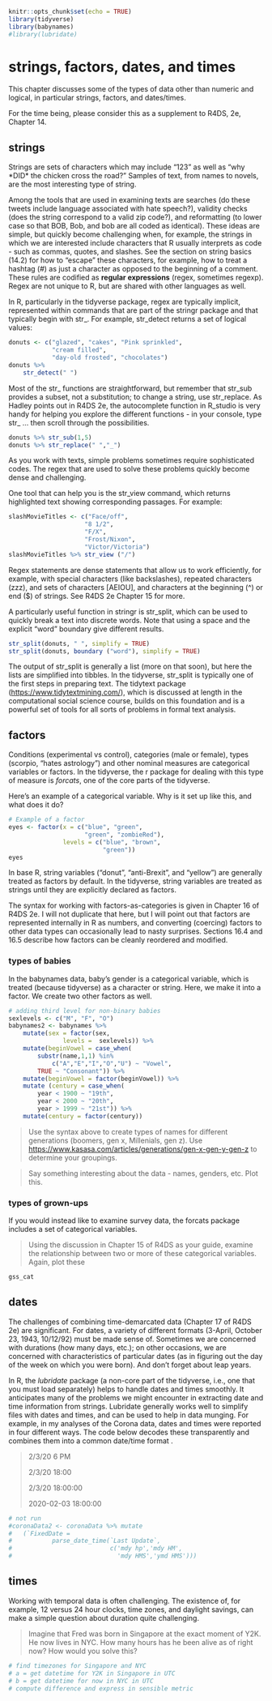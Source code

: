 ```r
knitr::opts_chunk$set(echo = TRUE)
library(tidyverse)
library(babynames)
#library(lubridate)
```

# strings, factors, dates, and times

This chapter discusses some of the types of data other than numeric and logical, in particular strings, factors, and dates/times.

For the time being, please consider this as a supplement to R4DS, 2e, Chapter 14.

## strings

Strings are sets of characters which may include "123" as well as "why \*DID\* the chicken cross the road?" Samples of text, from names to novels, are the most interesting type of string.

Among the tools that are used in examining texts are searches (do these tweets include language associated with hate speech?), validity checks (does the string correspond to a valid zip code?), and reformatting (to lower case so that BOB, Bob, and bob are all coded as identical). These ideas are simple, but quickly become challenging when, for example, the strings in which we are interested include characters that R usually interprets as code - such as commas, quotes, and slashes. See the section on string basics (14.2) for how to "escape" these characters, for example, how to treat a hashtag (\#) as just a character as opposed to the beginning of a comment. These rules are codified as **regular expressions** (regex, sometimes regexp). Regex are not unique to R, but are shared with other languages as well.

In R, particularly in the tidyverse package, regex are typically implicit, represented within commands that are part of the stringr package and that typically begin with str\_. For example, str_detect returns a set of logical values:

```r
donuts <- c("glazed", "cakes", "Pink sprinkled",
            "cream filled",
            "day-old frosted", "chocolates")
donuts %>% 
    str_detect(" ")
```

Most of the str\_ functions are straightforward, but remember that str_sub provides a subset, not a substitution; to change a string, use str_replace. As Hadley points out in R4DS 2e, the autocomplete function in R_studio is very handy for helping you explore the different functions - in your console, type str\_ ... then scroll through the possibilities.

```r
donuts %>% str_sub(1,5)
donuts %>% str_replace(" ","_")
```

As you work with texts, simple problems sometimes require sophisticated codes. The regex that are used to solve these problems quickly become dense and challenging.

One tool that can help you is the str_view command, which returns highlighted text showing corresponding passages. For example:

```r
slashMovieTitles <- c("Face/off", 
                     "8 1/2", 
                     "F/X",
                     "Frost/Nixon",
                     "Victor/Victoria")
slashMovieTitles %>% str_view ("/")
```

Regex statements are dense statements that allow us to work efficiently, for example, with special characters (like backslashes), repeated characters (zzz), and sets of characters [AEIOU], and characters at the beginning (\^) or end (\$) of strings. See R4DS 2e Chapter 15 for more.

A particularly useful function in stringr is str_split, which can be used to quickly break a text into discrete words. Note that using a space and the explicit "word" boundary give different results.

```r
str_split(donuts, " ", simplify = TRUE)
str_split(donuts, boundary ("word"), simplify = TRUE)
```

The output of str_split is generally a list (more on that soon), but here the lists are simplified into tibbles. In the tidyverse, str_split is typically one of the first steps in preparing text. The tidytext package (<https://www.tidytextmining.com/>), which is discussed at length in the computational social science course, builds on this foundation and is a powerful set of tools for all sorts of problems in formal text analysis.

## factors

Conditions (experimental vs control), categories (male or female), types (scorpio, "hates astrology") and other nominal measures are categorical variables or factors. In the tidyverse, the r package for dealing with this type of measure is *forcats*, one of the core parts of the tidyverse.

Here's an example of a categorical variable. Why is it set up like this, and what does it do?

```r
# Example of a factor
eyes <- factor(x = c("blue", "green",
                     "green", "zombieRed"), 
               levels = c("blue", "brown",
                          "green"))
eyes
```

In base R, string variables ("donut", "anti-Brexit", and "yellow") are generally treated as factors by default. In the tidyverse, string variables are treated as strings until they are explicitly declared as factors.

The syntax for working with factors-as-categories is given in Chapter 16 of R4DS 2e. I will not duplicate that here, but I will point out that factors are represented internally in R as numbers, and converting (coercing) factors to other data types can occasionally lead to nasty surprises. Sections 16.4 and 16.5 describe how factors can be cleanly reordered and modified.

### types of babies

In the babynames data, baby's gender is a categorical variable, which is treated (because tidyverse) as a character or string. Here, we make it into a factor. We create two other factors as well.

```r
# adding third level for non-binary babies
sexlevels <- c("M", "F", "O")
babynames2 <- babynames %>% 
    mutate(sex = factor(sex,
               levels =  sexlevels)) %>% 
    mutate(beginVowel = case_when(
        substr(name,1,1) %in%
            c("A","E","I","O","U") ~ "Vowel",
        TRUE ~ "Consonant")) %>% 
    mutate(beginVowel = factor(beginVowel)) %>% 
    mutate (century = case_when(
        year < 1900 ~ "19th",
        year < 2000 ~ "20th",
        year > 1999 ~ "21st")) %>% 
    mutate(century = factor(century))
```

> Use the syntax above to create types of names for different generations (boomers, gen x, Millenials, gen z). Use <https://www.kasasa.com/articles/generations/gen-x-gen-y-gen-z> to determine your groupings.

> Say something interesting about the data - names, genders, etc. Plot this.

### types of grown-ups

If you would instead like to examine survey data, the forcats package includes a set of categorical variables.

> Using the discussion in Chapter 15 of R4DS as your guide, examine the relationship between two or more of these categorical variables. Again, plot these

```r
gss_cat
```

## dates

The challenges of combining time-demarcated data (Chapter 17 of R4DS 2e) are significant. For dates, a variety of different formats (3-April, October 23, 1943, 10/12/92) must be made sense of. Sometimes we are concerned with durations (how many days, etc.); on other occasions, we are concerned with characteristics of particular dates (as in figuring out the day of the week on which you were born). And don't forget about leap years.

In R, the *lubridate* package (a non-core part of the tidyverse, i.e., one that you must load separately) helps to handle dates and times smoothly. It anticipates many of the problems we might encounter in extracting date and time information from strings. Lubridate generally works well to simplify files with dates and times, and can be used to help in data munging. For example, in my analyses of the Corona data, dates and times were reported in four different ways. The code below decodes these transparently and combines them into a common date/time format .

> 2/3/20 6 PM
>
> 2/3/20 18:00
>
> 2/3/20 18:00:00
>
> 2020-02-03 18:00:00

```r
# not run
#coronaData2 <- coronaData %>% mutate
#	(`FixedDate = 
#           parse_date_time(`Last Update`,
#                           c('mdy hp','mdy HM',
#                             'mdy HMS','ymd HMS'))) 
```

## times

Working with temporal data is often challenging. The existence of, for example, 12 versus 24 hour clocks, time zones, and daylight savings, can make a simple question about duration quite challenging.

> Imagine that Fred was born in Singapore at the exact moment of Y2K. He now lives in NYC. How many hours has he been alive as of right now? How would you solve this?

```r
# find timezones for Singapore and NYC
# a = get datetime for Y2K in Singapore in UTC
# b = get datetime for now in NYC in UTC
# compute difference and express in sensible metric
```
